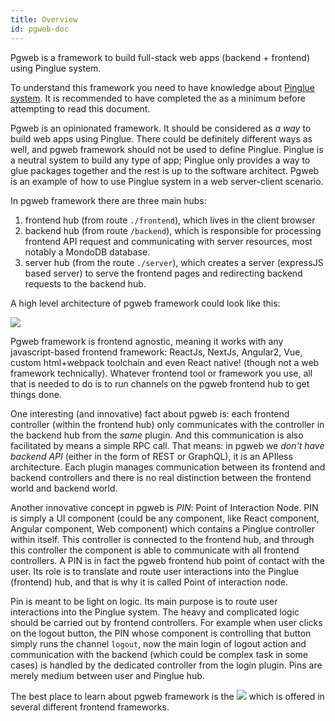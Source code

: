 ```yaml
---
title: Overview
id: pgweb-doc
---
```


Pgweb is a framework to build full-stack web apps (backend + frontend) using Pinglue system.

To understand this framework you need to have knowledge about [Pinglue system](:pg-overview). It is recommended to have completed the [](:hello-world-tl) as a minimum before attempting to read this document. 

Pgweb is an opinionated framework. It should be considered as *a way* to build web apps using Pinglue. There could be definitely different ways as well, and pgweb framework should not be used to define Pinglue. Pinglue is a neutral system to build any type of app; Pinglue only provides a way to glue packages together and the rest is up to the software architect. Pgweb is an example of how to use Pinglue system in a web server-client scenario. 

In pgweb framework there are three main hubs:

1. frontend hub (from route `./frontend`), which lives in the client browser
2. backend hub (from route `/backend`), which is responsible for processing frontend API request and communicating with server resources, most notably a MondoDB database.
3. server hub (from the route `./server`), which creates a server (expressJS based server) to serve the frontend pages and redirecting backend requests to the backend hub.

A high level architecture of pgweb framework could look like this:

![](img/pg1.jpg)

Pgweb framework is frontend agnostic, meaning it works with any javascript-based frontend framework: ReactJs, NextJs, Angular2, Vue, custom html+webpack toolchain and even React native! (though not a web framework technically). Whatever frontend tool or framework you use, all that is needed to do is to run channels on the pgweb frontend hub to get things done.

One interesting (and innovative) fact about pgweb is: each frontend controller (within the frontend hub) only communicates with the controller in the backend hub from the *same* plugin. And this communication is also facilitated by means a simple RPC call. That means: in pgweb we *don't have backend API* (either in the form of REST or GraphQL), it is an APIless architecture. Each plugin manages communication between its frontend and backend controllers and there is no real distinction between the frontend world and backend world. 

Another innovative concept in pgweb is *PIN*: Point of Interaction Node. PIN is simply a UI component (could be any component, like React component, Angular component, Web component) which contains a Pinglue controller within itself. This controller is connected to the frontend hub, and through this controller the component is able to communicate with all frontend controllers. A PIN is in fact the pgweb frontend hub point of contact with the user. Its role is to translate and route user interactions into the Pinglue (frontend) hub, and that is why it is called Point of interaction node. 

Pin is meant to be light on logic. Its main purpose is to route user interactions into the Pinglue system. The heavy and complicated logic should be carried out by frontend controllers. For example when user clicks on the logout button, the PIN whose component is controlling that button simply runs the channel `logout`, now the main login of logout action and communication with the backend (which could be complex task in some cases) is handled by the dedicated controller from the login plugin. Pins are merely medium between user and Pinglue hub. 

The best place to learn about pgweb framework is the ![](:pg-market-tl) which is offered in several different frontend frameworks.  